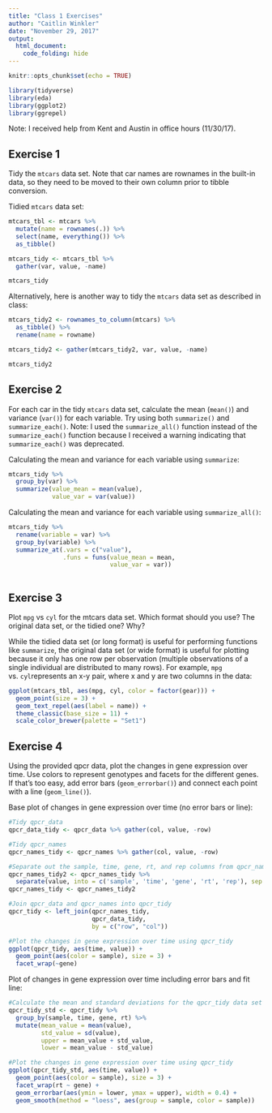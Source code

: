 ```yaml
---
title: "Class 1 Exercises"
author: "Caitlin Winkler"
date: "November 29, 2017"
output: 
  html_document:
    code_folding: hide
---
```


```r
knitr::opts_chunk$set(echo = TRUE)

library(tidyverse)
library(eda)
library(ggplot2)
library(ggrepel)
```
Note: I received help from Kent and Austin in office hours (11/30/17).

## Exercise 1

Tidy the `mtcars` data set. Note that car names are rownames in the built-in data, so they need to be moved to their own column prior to tibble conversion.

Tidied `mtcars` data set:
```r

mtcars_tbl <- mtcars %>% 
  mutate(name = rownames(.)) %>% 
  select(name, everything()) %>% 
  as_tibble()

mtcars_tidy <- mtcars_tbl %>% 
  gather(var, value, -name)

mtcars_tidy

```

Alternatively, here is another way to tidy the `mtcars` data set as described in class:
```r

mtcars_tidy2 <- rownames_to_column(mtcars) %>% 
  as_tibble() %>% 
  rename(name = rowname)

mtcars_tidy2 <- gather(mtcars_tidy2, var, value, -name)

mtcars_tidy2

```

## Exercise 2 

For each car in the tidy `mtcars` data set, calculate the mean (`mean()`) and variance (`var()`) for each variable. Try using both `summarize()` and `summarize_each()`. Note: I used the `summarize_all()` function instead of the `summarize_each()` function because I received a warning indicating that `summarize_each()` was deprecated.

Calculating the mean and variance for each variable using `summarize`:
```r

mtcars_tidy %>% 
  group_by(var) %>% 
  summarize(value_mean = mean(value),
            value_var = var(value))

```

Calculating the mean and variance for each variable using `summarize_all()`:
```r

mtcars_tidy %>% 
  rename(variable = var) %>% 
  group_by(variable) %>% 
  summarize_at(.vars = c("value"), 
               .funs = funs(value_mean = mean, 
                            value_var = var))
  
```  

## Exercise 3

Plot `mpg` vs `cyl` for the mtcars data set. Which format should you use? The original data set, or the tidied one? Why?

While the tidied data set (or long format) is useful for performing functions like `summarize`, the original data set (or wide format) is useful for plotting because it only has one row per observation (multiple observations of a single individual are distributed to many rows). For example, `mpg` vs. `cyl`represents an x-y pair, where x and y are two columns in the data:

```r

ggplot(mtcars_tbl, aes(mpg, cyl, color = factor(gear))) +
  geom_point(size = 3) +
  geom_text_repel(aes(label = name)) +
  theme_classic(base_size = 11) +
  scale_color_brewer(palette = "Set1")

```

## Exercise 4

Using the provided qpcr data, plot the changes in gene expression over time. Use colors to represent genotypes and facets for the different genes. If that’s too easy, add error bars (`geom_errorbar()`) and connect each point with a line (`geom_line()`).

Base plot of changes in gene expression over time (no error bars or line):

```r

#Tidy qpcr_data
qpcr_data_tidy <- qpcr_data %>% gather(col, value, -row)

#Tidy qpcr_names
qpcr_names_tidy <- qpcr_names %>% gather(col, value, -row)

#Separate out the sample, time, gene, rt, and rep columns from qpcr_names_tidy
qpcr_names_tidy2 <- qpcr_names_tidy %>% 
  separate(value, into = c('sample', 'time', 'gene', 'rt', 'rep'), sep = '_')
qpcr_names_tidy <- qpcr_names_tidy2

#Join qpcr_data and qpcr_names into qpcr_tidy
qpcr_tidy <- left_join(qpcr_names_tidy, 
                       qpcr_data_tidy, 
                       by = c("row", "col"))

#Plot the changes in gene expression over time using qpcr_tidy
ggplot(qpcr_tidy, aes(time, value)) +
  geom_point(aes(color = sample), size = 3) +
  facet_wrap(~gene)

```

Plot of changes in gene expression over time including error bars and fit line:
```r

#Calculate the mean and standard deviations for the qpcr_tidy data set
qpcr_tidy_std <- qpcr_tidy %>% 
  group_by(sample, time, gene, rt) %>% 
  mutate(mean_value = mean(value), 
         std_value = sd(value), 
         upper = mean_value + std_value,
         lower = mean_value - std_value)

#Plot the changes in gene expression over time using qpcr_tidy
ggplot(qpcr_tidy_std, aes(time, value)) +
  geom_point(aes(color = sample), size = 3) +
  facet_wrap(rt ~ gene) +
  geom_errorbar(aes(ymin = lower, ymax = upper), width = 0.4) +
  geom_smooth(method = "loess", aes(group = sample, color = sample))

```

